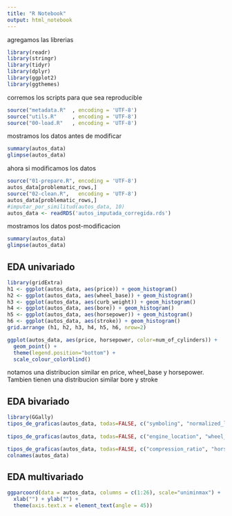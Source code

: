 ---
title: "R Notebook"
output: html_notebook
---

agregamos las librerias
```{r}
library(readr)
library(stringr)
library(tidyr)
library(dplyr)
library(ggplot2)
library(ggthemes)
```

corremos los scripts para que sea reproducible
```{r}
source("metadata.R"  , encoding = 'UTF-8')
source("utils.R"     , encoding = 'UTF-8')
source("00-load.R"   , encoding = 'UTF-8')
```
mostramos los datos antes de modificar
```{r}
summary(autos_data)
glimpse(autos_data)
```
ahora si modificamos los datos 
```{r}
source("01-prepare.R", encoding = 'UTF-8')
autos_data[problematic_rows,]
source("02-clean.R",   encoding = 'UTF-8')
autos_data[problematic_rows,]
#imputar_por_similitud(autos_data, 10)
autos_data <- readRDS('autos_imputada_corregida.rds')
```
mostramos los datos post-modificacion
```{r}
summary(autos_data)
glimpse(autos_data)
```
## EDA univariado
```{r}
library(gridExtra)
h1 <- ggplot(autos_data, aes(price)) + geom_histogram()
h2 <- ggplot(autos_data, aes(wheel_base)) + geom_histogram()
h3 <- ggplot(autos_data, aes(curb_weight)) + geom_histogram()
h4 <- ggplot(autos_data, aes(bore)) + geom_histogram()
h5 <- ggplot(autos_data, aes(horsepower)) + geom_histogram()
h6 <- ggplot(autos_data, aes(stroke)) + geom_histogram()
grid.arrange (h1, h2, h3, h4, h5, h6, nrow=2)
```
```{r}
ggplot(autos_data, aes(price, horsepower, color=num_of_cylinders)) +
  geom_point() + 
  theme(legend.position="bottom") + 
  scale_colour_colorblind()
```
notamos una distribucion similar en price, wheel_base y horsepower. Tambien tienen una distribucion similar bore y stroke

## EDA bivariado
```{r}
library(GGally)
tipos_de_graficas(autos_data, todas=FALSE, c("symboling", "normalized_losses", "fuel_type", "aspiration", "num_of_doors", "body_style", "drive_wheels"))
                  
tipos_de_graficas(autos_data, todas=FALSE, c("engine_location", "wheel_base", "length", "width", "height", "curb_weight", "engine_type", "num_of_cylinders", "engine_size", "fuel_system", "bore", "stroke" ))

tipos_de_graficas(autos_data, todas=FALSE, c("compression_ratio", "horsepower", "peak_rpm", "city_mpg", "highway_mpg", "price" ))
colnames(autos_data)
```

## EDA multivariado
```{r}
ggparcoord(data = autos_data, columns = c(1:26), scale="uniminmax") + 
  xlab("") + ylab("") +
  theme(axis.text.x = element_text(angle = 45))
```

